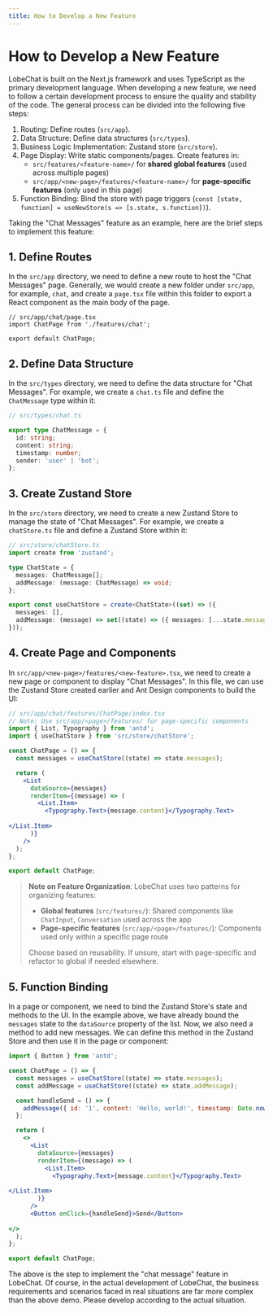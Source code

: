 ```yaml
---
title: How to Develop a New Feature
---
```


# How to Develop a New Feature

LobeChat is built on the Next.js framework and uses TypeScript as the primary development language. When developing a new feature, we need to follow a certain development process to ensure the quality and stability of the code. The general process can be divided into the following five steps:

1. Routing: Define routes (`src/app`).
2. Data Structure: Define data structures (`src/types`).
3. Business Logic Implementation: Zustand store (`src/store`).
4. Page Display: Write static components/pages. Create features in:
   - `src/features/<feature-name>/` for **shared global features** (used across multiple pages)
   - `src/app/<new-page>/features/<feature-name>/` for **page-specific features** (only used in this page)
5. Function Binding: Bind the store with page triggers (`const [state, function] = useNewStore(s => [s.state, s.function])`).

Taking the "Chat Messages" feature as an example, here are the brief steps to implement this feature:

## 1. Define Routes

In the `src/app` directory, we need to define a new route to host the "Chat Messages" page. Generally, we would create a new folder under `src/app`, for example, `chat`, and create a `page.tsx` file within this folder to export a React component as the main body of the page.

```tsx
// src/app/chat/page.tsx
import ChatPage from './features/chat';

export default ChatPage;
```

## 2. Define Data Structure

In the `src/types` directory, we need to define the data structure for "Chat Messages". For example, we create a `chat.ts` file and define the `ChatMessage` type within it:

```ts
// src/types/chat.ts

export type ChatMessage = {
  id: string;
  content: string;
  timestamp: number;
  sender: 'user' | 'bot';
};
```

## 3. Create Zustand Store

In the `src/store` directory, we need to create a new Zustand Store to manage the state of "Chat Messages". For example, we create a `chatStore.ts` file and define a Zustand Store within it:

```ts
// src/store/chatStore.ts
import create from 'zustand';

type ChatState = {
  messages: ChatMessage[];
  addMessage: (message: ChatMessage) => void;
};

export const useChatStore = create<ChatState>((set) => ({
  messages: [],
  addMessage: (message) => set((state) => ({ messages: [...state.messages, message] })),
}));
```

## 4. Create Page and Components

In `src/app/<new-page>/features/<new-feature>.tsx`, we need to create a new page or component to display "Chat Messages". In this file, we can use the Zustand Store created earlier and Ant Design components to build the UI:

```jsx
// src/app/chat/features/ChatPage/index.tsx
// Note: Use src/app/<page>/features/ for page-specific components
import { List, Typography } from 'antd';
import { useChatStore } from 'src/store/chatStore';

const ChatPage = () => {
  const messages = useChatStore((state) => state.messages);

  return (
    <List
      dataSource={messages}
      renderItem={(message) => (
        <List.Item>
          <Typography.Text>{message.content}</Typography.Text>
       
</List.Item>
      )}
    />
  );
};

export default ChatPage;
```

> **Note on Feature Organization**: LobeChat uses two patterns for organizing features:
> - **Global features** (`src/features/`): Shared components like `ChatInput`, `Conversation` used across the app
> - **Page-specific features** (`src/app/<page>/features/`): Components used only within a specific page route
>
> Choose based on reusability. If unsure, start with page-specific and refactor to global if needed elsewhere.

## 5. Function Binding

In a page or component, we need to bind the Zustand Store's state and methods to the UI. In the example above, we have already bound the `messages` state to the `dataSource` property of the list. Now, we also need a method to add new messages. We can define this method in the Zustand Store and then use it in the page or component:

```jsx
import { Button } from 'antd';

const ChatPage = () => {
  const messages = useChatStore((state) => state.messages);
  const addMessage = useChatStore((state) => state.addMessage);

  const handleSend = () => {
    addMessage({ id: '1', content: 'Hello, world!', timestamp: Date.now(), sender: 'user' });
  };

  return (
    <>
      <List
        dataSource={messages}
        renderItem={(message) => (
          <List.Item>
            <Typography.Text>{message.content}</Typography.Text>
         
</List.Item>
        )}
      />
      <Button onClick={handleSend}>Send</Button>
   
</>
  );
};

export default ChatPage;
```

The above is the step to implement the "chat message" feature in LobeChat. Of course, in the actual development of LobeChat, the business requirements and scenarios faced in real situations are far more complex than the above demo. Please develop according to the actual situation.

